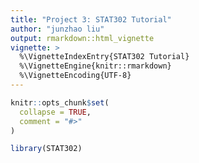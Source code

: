 ```yaml
---
title: "Project 3: STAT302 Tutorial"
author: "junzhao liu"
output: rmarkdown::html_vignette
vignette: >
  %\VignetteIndexEntry{STAT302 Tutorial}
  %\VignetteEngine{knitr::rmarkdown}
  %\VignetteEncoding{UTF-8}
---
```


```r
knitr::opts_chunk$set(
  collapse = TRUE,
  comment = "#>"
)
```

```r
library(STAT302)
```
